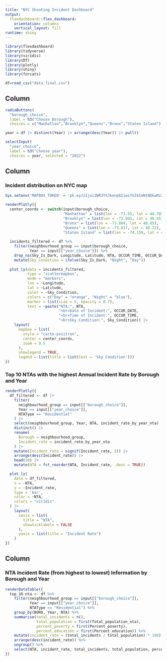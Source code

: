 ```yaml
---
title: "NYC Shooting Incident Dashboard"
output: 
  flexdashboard::flex_dashboard:
    orientation: columns
    vertical_layout: fill
runtime: shiny
---
```


```r
library(flexdashboard)
library(tidyverse)
library(viridis)
library(DT)
library(plotly)
library(shiny)
library(forcats)
```

```r
df=read_csv("data_final.csv")
```

Column {.sidebar}
-----------------------------------------------------------------------

```r
radioButtons(
  "borough_choice", 
  label = h3("Choose Borough"),
  choices = c("Manhattan","Brooklyn","Queens","Bronx","Staten Island"), selected = "Manhattan")
```

```r
year = df |> distinct(Year) |> arrange(desc(Year)) |> pull()

selectInput(
  "year_choice", 
  label = h3("Choose year"),
  choices = year, selected = "2022")
```

Column {data-width=700}
-----------------------------------------------------------------------

### Incident distribution on NYC map

```r
Sys.setenv('MAPBOX_TOKEN' = 'pk.eyJ1IjoiZWR3YXJkenp6IiwiYSI6ImNtNDkwMzZ3YTA1MGIyanE1ZjdlNTZodjcifQ.BsLSffH3a0z5Xqf1Tqc4ag') 

renderPlotly({
  center_coords <- switch(input$borough_choice,
                          "Manhattan" = list(lon = -73.95, lat = 40.785),
                          "Brooklyn" = list(lon = -73.945, lat = 40.65),
                          "Bronx" = list(lon = -73.884, lat = 40.85),
                          "Queens" = list(lon = -73.837, lat = 40.72),
                          "Staten Island" = list(lon = -74.159, lat = 40.58))
  
  incidents_filtered <- df %>%
    filter(neighbourhood_group == input$borough_choice,
           Year == input[["year_choice"]]) %>%
    drop_na(Sky_Is_Dark, Longitude, Latitude, NTA, OCCUR_TIME, OCCUR_DATE) |>
    mutate(Sky_Condition = ifelse(Sky_Is_Dark, "Night", "Day"))
  
  plot_ly(data = incidents_filtered, 
          type = "scattermapbox",       
          mode = "markers",             
          lon = ~Longitude,             
          lat = ~Latitude,              
          color = ~Sky_Condition,       
          colors = c("Day" = "orange", "Night" = "blue"), 
          marker = list(size = 5, opacity = 0.7),  
          text = ~paste("NTA:", NTA,
                        "<br>Date of Incident:", OCCUR_DATE,
                        "<br>Time of Incident:", OCCUR_TIME,
                        "<br>Sky Condition:", Sky_Condition)) |> 
    layout(
      mapbox = list(
        style = "carto-positron",      
        center = center_coords,        
        zoom = 9.5                    
      ),
      showlegend = TRUE,               
      legend = list(title = list(text = 'Sky Condition')))
})
```

### Top 10 NTAs with the highest Annual Incident Rate by Borough and Year

```r
renderPlotly({
  df_filtered <- df |>
    filter(
      neighbourhood_group == input[["borough_choice"]],
      Year == input[["year_choice"]],
      NTAType == "Residential"
    ) |>
    select(neighbourhood_group, Year, NTA, incident_rate_by_year_nta) |>
    distinct() |>
    rename(
      Borough = neighbourhood_group,
      Incident_rate = incident_rate_by_year_nta
    ) |>
    mutate(Incident_rate = signif(Incident_rate, 3)) |>  
    arrange(desc(Incident_rate)) |>
    head(10) |>
    mutate(NTA = fct_reorder(NTA, Incident_rate, .desc = TRUE)) 

  plot_ly(
    data = df_filtered,
    x = ~NTA,
    y = ~Incident_rate,
    type = 'bar',
    color = ~NTA,
    colors = "viridis"
  ) |>
    layout(
      xaxis = list(
        title = "NTA",
        showticklabels = FALSE
      ),
      yaxis = list(title = "Incident Rate")
    )
})
```

Column {data-width=500}
-----------------------------------------------------------------------

### NTA Incident Rate (from highest to lowest) Information by Borough and Year

```r
renderDataTable({
  top_10_nta <- df %>%
    filter(neighbourhood_group == input[["borough_choice"]],
           Year == input[["year_choice"]],
           NTAType == "Residential") %>% 
    group_by(BORO, Year, NTA) %>%
    summarise(total_incidents = n(),
              total_population = first(Total_population_nta),
              percent_poverty = first(Percent_poverty),
              percent_education = first(Percent_education)) %>%
    mutate(incident_rate = (total_incidents / total_population) * 100) %>%  
    arrange(desc(incident_rate)) %>%  
    ungroup() %>%
    select(NTA, incident_rate, total_incidents, total_population, percent_poverty, percent_education)
})
```
